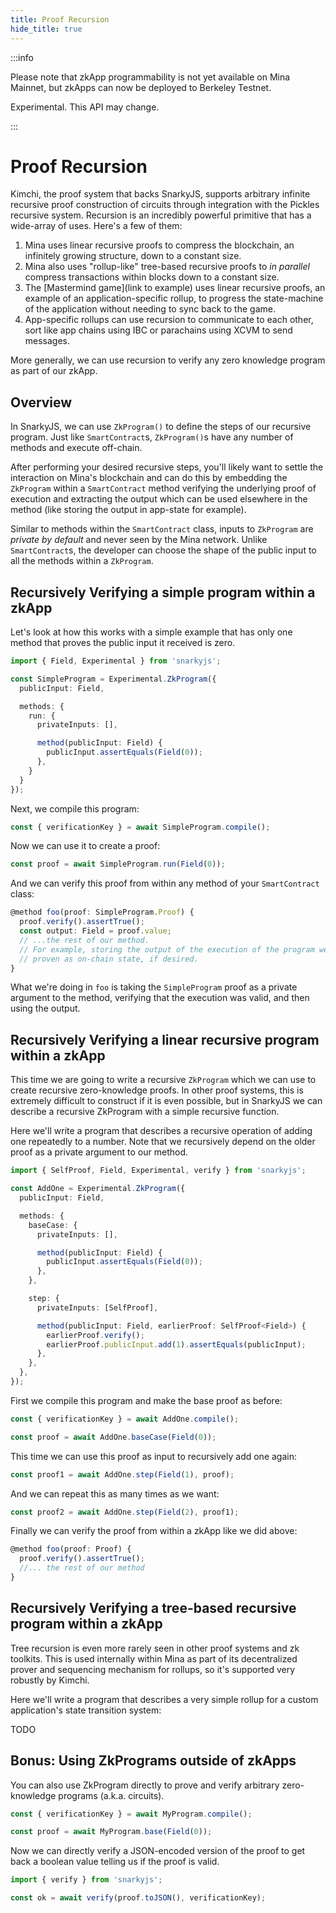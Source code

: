 ```yaml
---
title: Proof Recursion
hide_title: true
---
```


:::info

Please note that zkApp programmability is not yet available on Mina Mainnet, but
zkApps can now be deployed to Berkeley Testnet.

Experimental. This API may change.

:::

# Proof Recursion

Kimchi, the proof system that backs SnarkyJS, supports arbitrary infinite recursive proof construction of circuits through integration with the Pickles recursive system. Recursion is an incredibly powerful primitive that has a wide-array of uses. Here's a few of them:

1. Mina uses linear recursive proofs to compress the blockchain, an infinitely growing structure, down to a constant size.
2. Mina also uses "rollup-like" tree-based recursive proofs to _in parallel_ compress transactions within blocks down to a constant size.
3. The [Mastermind game](link to example) uses linear recursive proofs, an example of an application-specific rollup, to progress the state-machine of the application without needing to sync back to the game.
4. App-specific rollups can use recursion to communicate to each other, sort like app chains using IBC or parachains using XCVM to send messages.

More generally, we can use recursion to verify any zero knowledge program as part of our zkApp.

## Overview

In SnarkyJS, we can use `ZkProgram()` to define the steps of our recursive program. Just like `SmartContract`s, `ZkProgram()`s have any number of methods and execute off-chain.

After performing your desired recursive steps, you'll likely want to settle the interaction on Mina's blockchain and can do this by embedding the  `ZkProgram` within a `SmartContract` method verifying the underlying proof of execution and extracting the output which can be used elsewhere in the method (like storing the output in app-state for example).

Similar to methods within the `SmartContract` class, inputs to `ZkProgram` are _private by default_ and never seen by the Mina network.  Unlike `SmartContract`s, the developer can choose the shape of the public input to all the methods within a `ZkProgram`.

## Recursively Verifying a simple program within a zkApp

Let's look at how this works with a simple example that has only one method that proves the public input it received is zero.

```typescript
import { Field, Experimental } from 'snarkyjs';

const SimpleProgram = Experimental.ZkProgram({
  publicInput: Field,

  methods: {
    run: {
      privateInputs: [],

      method(publicInput: Field) {
        publicInput.assertEquals(Field(0));
      },
    }
  }
});
```

Next, we compile this program:

```typescript
const { verificationKey } = await SimpleProgram.compile();
```

Now we can use it to create a proof:

```typescript
const proof = await SimpleProgram.run(Field(0));
```

And we can verify this proof from within any method of your `SmartContract` class:

```typescript
@method foo(proof: SimpleProgram.Proof) {
  proof.verify().assertTrue();
  const output: Field = proof.value;
  // ...the rest of our method.
  // For example, storing the output of the execution of the program we've
  // proven as on-chain state, if desired.
}
```

What we're doing in `foo` is taking the `SimpleProgram` proof as a private argument to the method, verifying that the execution was valid, and then using the output.

## Recursively Verifying a linear recursive program within a zkApp

This time we are going to write a recursive `ZkProgram` which we can use to create recursive zero-knowledge proofs. In other proof systems, this is extremely difficult to construct if it is even possible, but in SnarkyJS we can describe a recursive ZkProgram with a simple recursive function.

Here we'll write a program that describes a recursive operation of adding one repeatedly to a number. Note that we recursively depend on the older proof as a private argument to our method.

```typescript
import { SelfProof, Field, Experimental, verify } from 'snarkyjs';

const AddOne = Experimental.ZkProgram({
  publicInput: Field,

  methods: {
    baseCase: {
      privateInputs: [],

      method(publicInput: Field) {
        publicInput.assertEquals(Field(0));
      },
    },

    step: {
      privateInputs: [SelfProof],

      method(publicInput: Field, earlierProof: SelfProof<Field>) {
        earlierProof.verify();
        earlierProof.publicInput.add(1).assertEquals(publicInput);
      },
    },
  },
});
```

First we compile this program and make the base proof as before:

```typescript
const { verificationKey } = await AddOne.compile();

const proof = await AddOne.baseCase(Field(0));
```

This time we can use this proof as input to recursively add one again:

```typescript
const proof1 = await AddOne.step(Field(1), proof);
```

And we can repeat this as many times as we want:

```typescript
const proof2 = await AddOne.step(Field(2), proof1);
```

Finally we can verify the proof from within a zkApp like we did above:

```typescript
@method foo(proof: Proof) {
  proof.verify().assertTrue();
  //... the rest of our method
}
```

## Recursively Verifying a tree-based recursive program within a zkApp

Tree recursion is even more rarely seen in other proof systems and zk toolkits. This is used internally within Mina as part of its decentralized prover and sequencing mechanism for rollups, so it's supported very robustly by Kimchi.

Here we'll write a program that describes a very simple rollup for a custom application's state transition system:

TODO

## Bonus: Using ZkPrograms outside of zkApps

You can also use ZkProgram directly to prove and verify arbitrary zero-knowledge programs (a.k.a. circuits).

```typescript
const { verificationKey } = await MyProgram.compile();

const proof = await MyProgram.base(Field(0));
```

Now we can directly verify a JSON-encoded version of the proof to get back a boolean value telling us if the proof is valid.

```typescript
import { verify } from 'snarkyjs';

const ok = await verify(proof.toJSON(), verificationKey);
```
